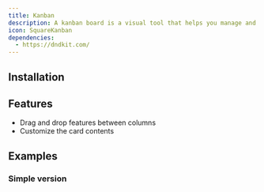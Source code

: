 ```yaml
---
title: Kanban
description: A kanban board is a visual tool that helps you manage and visualize your work. It is a board with columns, and each column represents a status, e.g. "Backlog", "In Progress", "Done".
icon: SquareKanban
dependencies:
  - https://dndkit.com/
---
```


<Preview path="kanban" />

## Installation

<Installer packageName="kanban" />

## Features

- Drag and drop features between columns
- Customize the card contents

## Examples

### Simple version

<Preview path="kanban-simple" />
